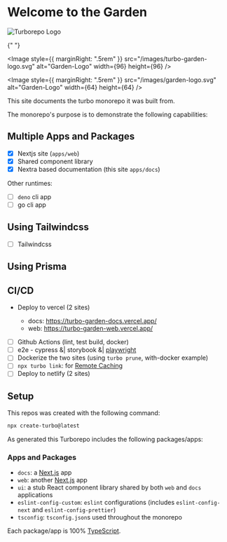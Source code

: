 # Welcome to the Garden


<div
  style={{
    display: "flex",
    justifyContent: "center",
    alignItems: "center",
    gap: "10px",
  }}
>
  <Image
    alt="Turborepo Logo"
    src={`/images/turborepo-hero-logo-light.svg`}
    width={64}
    height={64}
    className="absolute w-[84px] top-1/2 left-1/2 -translate-x-1/2 -translate-y-1/2"
  />

{" "}

<Image
  style={{ marginRight: ".5rem" }}
  src="/images/turbo-garden-logo.svg"
  alt="Garden-Logo"
  width={96}
  height={96}
/>

  <Image
    style={{ marginRight: ".5rem" }}
    src="/images/garden-logo.svg"
    alt="Garden-Logo"
    width={64}
    height={64}
  />
</div>

This site documents the turbo monorepo it was built from.

The monorepo's purpose is to demonstrate the following capabilities:

## Multiple Apps and Packages

- [x] Nextjs site (`apps/web`)
- [x] Shared component library
- [x] Nextra based documentation (this site `apps/docs`)

Other runtimes:

- [ ] `deno` cli app
- [ ] go cli app

## Using Tailwindcss

- [ ] Tailwindcss

## Using Prisma

## CI/CD

- Deploy to vercel (2 sites)

  - docs: https://turbo-garden-docs.vercel.app/
  - web: https://turbo-garden-web.vercel.app/

- [ ] Github Actions (lint, test build, docker)
- [ ] e2e - cypress &| storybook &| [playwright](https://www.youtube.com/watch?v=bsE1VJn1HeU)
- [ ] Dockerize the two sites (using `turbo prune`, with-docker example)
- [ ] `npx turbo link`: for [Remote Caching](https://turbo.build/repo/docs/core-concepts/remote-caching)
- [ ] Deploy to netlify (2 sites)

## Setup

This repos was created with the following command:

```sh
npx create-turbo@latest
```

As generated this Turborepo includes the following packages/apps:

### Apps and Packages

- `docs`: a [Next.js](https://nextjs.org/) app
- `web`: another [Next.js](https://nextjs.org/) app
- `ui`: a stub React component library shared by both `web` and `docs` applications
- `eslint-config-custom`: `eslint` configurations (includes `eslint-config-next` and `eslint-config-prettier`)
- `tsconfig`: `tsconfig.json`s used throughout the monorepo

Each package/app is 100% [TypeScript](https://www.typescriptlang.org/).

